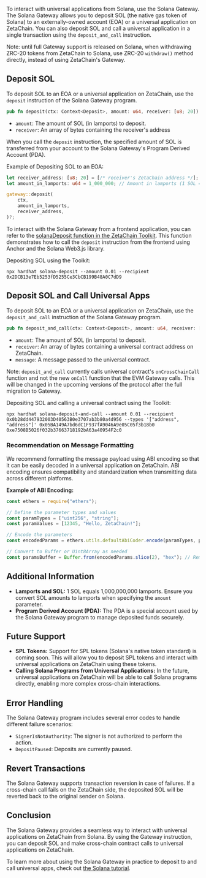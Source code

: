 To interact with universal applications from Solana, use the Solana Gateway. The
Solana Gateway allows you to deposit SOL (the native gas token of Solana) to an
externally-owned account (EOA) or a universal application on ZetaChain. You can
also deposit SOL and call a universal application in a single transaction using
the `deposit_and_call` instruction.

Note: until full Gateway support is released on Solana, when withdrawing ZRC-20
tokens from ZetaChain to Solana, use ZRC-20 `withdraw()` method directly,
instead of using ZetaChain's Gateway.

## Deposit SOL

To deposit SOL to an EOA or a universal application on ZetaChain, use the
`deposit` instruction of the Solana Gateway program.

```rust
pub fn deposit(ctx: Context<Deposit>, amount: u64, receiver: [u8; 20]) -> Result<()>
```

- `amount`: The amount of SOL (in lamports) to deposit.
- `receiver`: An array of bytes containing the receiver's address

When you call the `deposit` instruction, the specified amount of SOL is
transferred from your account to the Solana Gateway's Program Derived Account
(PDA).

Example of Depositing SOL to an EOA:

```rust
let receiver_address: [u8; 20] = [/* receiver's ZetaChain address */];
let amount_in_lamports: u64 = 1_000_000; // Amount in lamports (1 SOL = 1,000,000,000 lamports)

gateway::deposit(
    ctx,
    amount_in_lamports,
    receiver_address,
)?;
```

To interact with the Solana Gateway from a frontend application, you can refer
to the [solanaDeposit function in the ZetaChain
Toolkit](https://github.com/zeta-chain/toolkit/blob/main/packages/client/src/solanaDeposit.ts).
This function demonstrates how to call the `deposit` instruction from the
frontend using Anchor and the Solana Web3.js library.

Depositing SOL using the Toolkit:

```
npx hardhat solana-deposit --amount 0.01 --recipient 0x2DCB13e7Eb5253fD5255Ce3CbCB199B48A0C7dD9
```

## Deposit SOL and Call Universal Apps

To deposit SOL to an EOA or a universal application on ZetaChain, use the
`deposit_and_call` instruction of the Solana Gateway program.

```rust
pub fn deposit_and_call(ctx: Context<Deposit>, amount: u64, receiver: [u8; 20], message: Vec<u8>) -> Result<()>
```

- `amount`: The amount of SOL (in lamports) to deposit.
- `receiver`: An array of bytes containing a universal contract address on
  ZetaChain.
- `message`: A message passed to the universal contract.

Note: `deposit_and_call` currently calls universal contract's `onCrossChainCall`
function and not the new `onCall` function that the EVM Gateway calls. This will
be changed in the upcoming versions of the protocol after the full migration to
Gateway.

Depositing SOL and calling a universal contract using the Toolkit:

```
npx hardhat solana-deposit-and-call --amount 0.01 --recipient 0x0b28dd447932003D40563B0e3707ab3b80a4d956 --types '["address", "address"]' 0x05BA149A7bd6dC1F937fA9046A9e05C05f3b18b0 0xe7508B5026f032b37663718192bA63a40954F2c0
```

### Recommendation on Message Formatting

We recommend formatting the message payload using ABI encoding so that it can be
easily decoded in a universal application on ZetaChain. ABI encoding ensures
compatibility and standardization when transmitting data across different
platforms.

**Example of ABI Encoding:**

```typescript
const ethers = require("ethers");

// Define the parameter types and values
const paramTypes = ["uint256", "string"];
const paramValues = [12345, "Hello, ZetaChain!"];

// Encode the parameters
const encodedParams = ethers.utils.defaultAbiCoder.encode(paramTypes, paramValues);

// Convert to Buffer or Uint8Array as needed
const paramsBuffer = Buffer.from(encodedParams.slice(2), "hex"); // Remove '0x' prefix
```

## Additional Information

- **Lamports and SOL:** 1 SOL equals 1,000,000,000 lamports. Ensure you convert
  SOL amounts to lamports when specifying the `amount` parameter.
- **Program Derived Account (PDA):** The PDA is a special account used by the
  Solana Gateway program to manage deposited funds securely.

## Future Support

- **SPL Tokens:** Support for SPL tokens (Solana's native token standard) is
  coming soon. This will allow you to deposit SPL tokens and interact with
  universal applications on ZetaChain using these tokens.
- **Calling Solana Programs from Universal Applications:** In the future,
  universal applications on ZetaChain will be able to call Solana programs
  directly, enabling more complex cross-chain interactions.

## Error Handling

The Solana Gateway program includes several error codes to handle different
failure scenarios:

- `SignerIsNotAuthority`: The signer is not authorized to perform the action.
- `DepositPaused`: Deposits are currently paused.

## Revert Transactions

The Solana Gateway supports transaction reversion in case of failures. If a
cross-chain call fails on the ZetaChain side, the deposited SOL will be reverted
back to the original sender on Solana.

## Conclusion

The Solana Gateway provides a seamless way to interact with universal
applications on ZetaChain from Solana. By using the Gateway instruction, you can
deposit SOL and make cross-chain contract calls to universal applications on
ZetaChain.

To learn more about using the Solana Gateway in practice to deposit to and call
universal apps, check out [the Solana tutorial](/developers/tutorials/solana).
